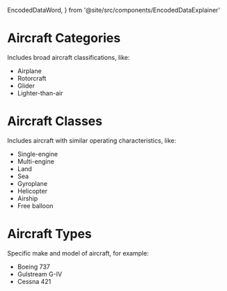   EncodedDataWord,
} from '@site/src/components/EncodedDataExplainer'

# Aircraft Categories

Includes broad aircraft classifications, like:

- Airplane
- Rotorcraft
- Glider
- Lighter-than-air

# Aircraft Classes

Includes aircraft with similar operating characteristics, like:

- Single-engine
- Multi-engine
- Land
- Sea
- Gyroplane
- Helicopter
- Airship
- Free balloon

# Aircraft Types

Specific make and model of aircraft, for example:

- Boeing 737
- Gulstream G-IV
- Cessna 421
